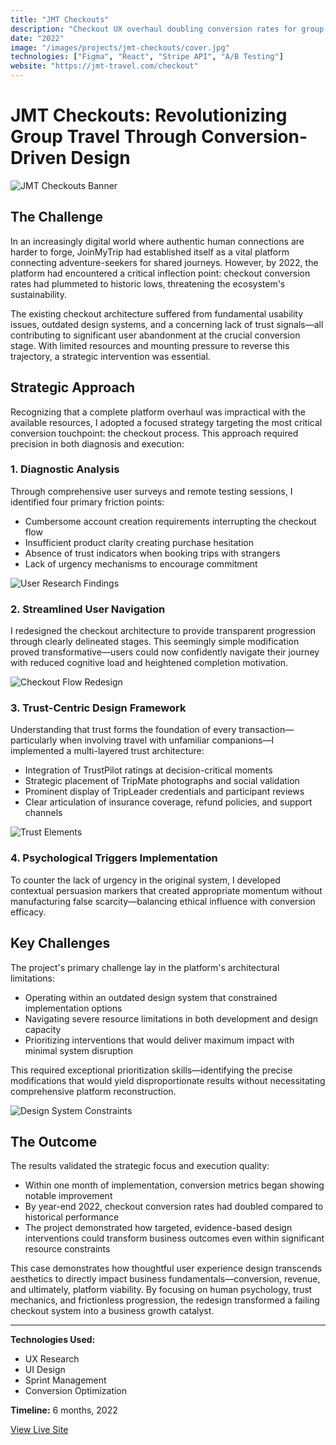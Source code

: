 ```yaml
---
title: "JMT Checkouts"
description: "Checkout UX overhaul doubling conversion rates for group travel bookings"
date: "2022"
image: "/images/projects/jmt-checkouts/cover.jpg"
technologies: ["Figma", "React", "Stripe API", "A/B Testing"]
website: "https://jmt-travel.com/checkout"
---
```


# JMT Checkouts: Revolutionizing Group Travel Through Conversion-Driven Design

![JMT Checkouts Banner](/images/jmt-checkouts/banner.jpg)

## The Challenge

In an increasingly digital world where authentic human connections are harder to forge, JoinMyTrip had established itself as a vital platform connecting adventure-seekers for shared journeys. However, by 2022, the platform had encountered a critical inflection point: checkout conversion rates had plummeted to historic lows, threatening the ecosystem's sustainability.

The existing checkout architecture suffered from fundamental usability issues, outdated design systems, and a concerning lack of trust signals—all contributing to significant user abandonment at the crucial conversion stage. With limited resources and mounting pressure to reverse this trajectory, a strategic intervention was essential.

## Strategic Approach

Recognizing that a complete platform overhaul was impractical with the available resources, I adopted a focused strategy targeting the most critical conversion touchpoint: the checkout process. This approach required precision in both diagnosis and execution:

### 1. Diagnostic Analysis

Through comprehensive user surveys and remote testing sessions, I identified four primary friction points:

- Cumbersome account creation requirements interrupting the checkout flow
- Insufficient product clarity creating purchase hesitation
- Absence of trust indicators when booking trips with strangers
- Lack of urgency mechanisms to encourage commitment

![User Research Findings](/images/jmt-checkouts/research-findings.jpg)

### 2. Streamlined User Navigation

I redesigned the checkout architecture to provide transparent progression through clearly delineated stages. This seemingly simple modification proved transformative—users could now confidently navigate their journey with reduced cognitive load and heightened completion motivation.

![Checkout Flow Redesign](/images/jmt-checkouts/checkout-flow.jpg)

### 3. Trust-Centric Design Framework

Understanding that trust forms the foundation of every transaction—particularly when involving travel with unfamiliar companions—I implemented a multi-layered trust architecture:

- Integration of TrustPilot ratings at decision-critical moments
- Strategic placement of TripMate photographs and social validation
- Prominent display of TripLeader credentials and participant reviews
- Clear articulation of insurance coverage, refund policies, and support channels

![Trust Elements](/images/jmt-checkouts/trust-elements.jpg)

### 4. Psychological Triggers Implementation

To counter the lack of urgency in the original system, I developed contextual persuasion markers that created appropriate momentum without manufacturing false scarcity—balancing ethical influence with conversion efficacy.

## Key Challenges

The project's primary challenge lay in the platform's architectural limitations:

- Operating within an outdated design system that constrained implementation options
- Navigating severe resource limitations in both development and design capacity
- Prioritizing interventions that would deliver maximum impact with minimal system disruption

This required exceptional prioritization skills—identifying the precise modifications that would yield disproportionate results without necessitating comprehensive platform reconstruction.

![Design System Constraints](/images/jmt-checkouts/design-system.jpg)

## The Outcome

The results validated the strategic focus and execution quality:

- Within one month of implementation, conversion metrics began showing notable improvement
- By year-end 2022, checkout conversion rates had doubled compared to historical performance
- The project demonstrated how targeted, evidence-based design interventions could transform business outcomes even within significant resource constraints

This case demonstrates how thoughtful user experience design transcends aesthetics to directly impact business fundamentals—conversion, revenue, and ultimately, platform viability. By focusing on human psychology, trust mechanics, and frictionless progression, the redesign transformed a failing checkout system into a business growth catalyst.

---

**Technologies Used:**
- UX Research
- UI Design
- Sprint Management
- Conversion Optimization

**Timeline:** 6 months, 2022

[View Live Site](https://joinmytrip.com)